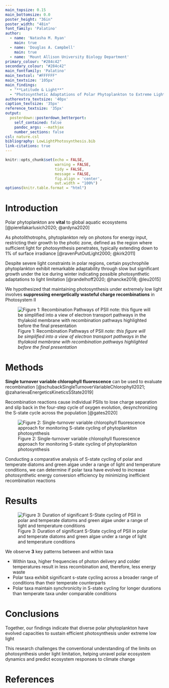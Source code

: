 ```yaml
---
main_topsize: 0.15
main_bottomsize: 0.0
poster_height: "36in"
poster_width: "48in"
font_family: 'Palatino'
author:
  - name: 'Natasha M. Ryan'
    main: true
  - name: 'Douglas A. Campbell'
    main: true
  - name: 'Mount Allison University Biology Department'
primary_colour: "#284c42" 
secondary_colour: "#284c42" 
main_fontfamily: 'Palatino'
main_textcol: "#FFFFFF" 
main_textsize: '105px'
main_findings:
  - "**Latitude & Light**"
  - "Photosynthetic Adaptations of Polar Phytoplankton to Extreme Light Limitation"
authorextra_textsize: '40px'
caption_textsize: '35px'
reference_textsize: '35px'
output: 
  posterdown::posterdown_betterport:
    self_contained: false
    pandoc_args: --mathjax
    number_sections: false
csl: nature.csl
bibliography: LowLightPhotosynthesis.bib
link-citations: true
---
```


```r
knitr::opts_chunk$set(echo = FALSE,
                      warning = FALSE,
                      tidy = FALSE,
                      message = FALSE,
                      fig.align = 'center',
                      out.width = "100%")
options(knitr.table.format = "html") 
```


# Introduction

Polar phytoplankton are **vital** to global aquatic ecosystems [@pierellakarlusich2020; @ardyna2020]

As photolithotrophs, phytoplankton rely on photons for energy input, restricting their growth to the photic zone, defined as the region where sufficient light for photosynthesis penetrates, typically extending down to 1% of surface irradiance [@ravenPutOutLight2000; @kirk2011]

Despite severe light constraints in polar regions, certain psychrophile phytoplankton exhibit remarkable adaptability through slow but significant growth under the ice during winter indicating possible photosynthetic adaptations to light limitation [@randelhoff2020; @hancke2018; @leu2015]

We hypothesized that maintaining photosynthesis under extremely low light involves **suppressing energetically wasteful charge recombinations** in Photosystem II

![Figure 1: Recombination Pathways of PSII *note: this figure will be simplified into a view of electron transport pathways in the thylakoid membrane with recombination pathways highlighted before the final presentation*](figure_recombination.png)

# Methods

**Single turnover variable chlorophyll fluorescence** can be used to evaluate recombination [@schubackSingleTurnoverVariableChlorophyll2021; @zaharievaEnergeticsKineticsSState2019]

Recombination reactions cause individual PSIIs to lose charge separation and slip back in the four-step cycle of oxygen evolution, desynchronizing the S-state cycle across the population [@gates2020] 

![Figure 2: Single-turnover variable chlorophyll fluorescence approach for monitoring S-state cycling of phytoplankton photosynthesis](StChlF.png)

Conducting a comparative analysis of S-state cycling of polar and temperate diatoms and green algae under a range of light and temperature conditions, we can determine if polar taxa have evolved to increase photosynthetic energy conversion efficiency by minimizing inefficient recombination reactions 

# Results


![Figure 3: Duration of significant S-State cycling of PSII in polar and temperate diatoms and green algae under a range of light and temperature conditions](heatmap.png)

We observe **3** key patterns between and within taxa

* Within taxa, higher frequencies of photon delivery and colder temperatures result in less recombination and, therefore, less energy waste 
* Polar taxa exhibit significant s-state cycling across a broader range of conditions than their temperate counterparts 
* Polar taxa maintain synchronicity in S-state cycling for longer durations than temperate taxa under comparable conditions

# Conclusions
Together, our findings indicate that diverse polar phytoplankton have evolved capacities to sustain efficient photosynthesis under extreme low light

This research challenges the conventional understanding of the limits on photosynthesis under light limitation, helping unravel polar ecosystem dynamics and predict ecosystem responses to climate change

# References


